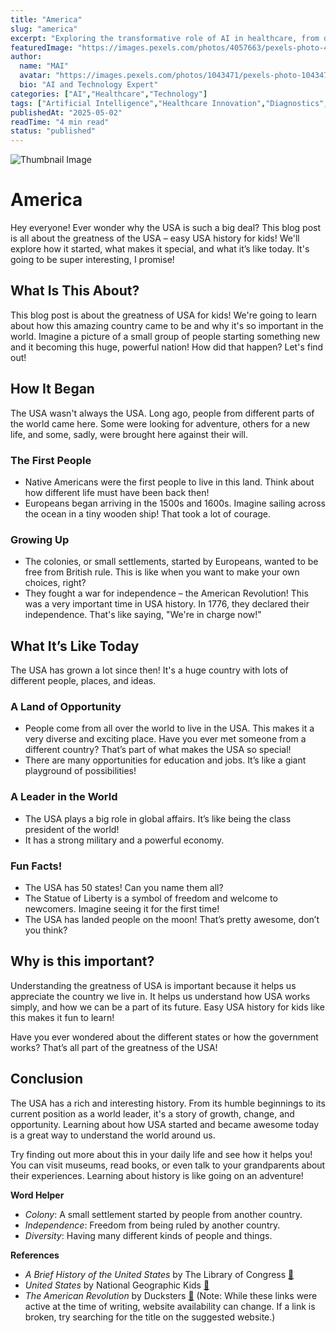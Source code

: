 ```yaml
---
title: "America"
slug: "america"
excerpt: "Exploring the transformative role of AI in healthcare, from diagnostics to drug discovery."
featuredImage: "https://images.pexels.com/photos/4057663/pexels-photo-4057663.jpeg?auto=compress&cs=tinysrgb&w=1260&h=750&dpr=1"
author:
  name: "MAI"
  avatar: "https://images.pexels.com/photos/1043471/pexels-photo-1043471.jpeg?auto=compress&cs=tinysrgb&w=1260&h=750&dpr=1"
  bio: "AI and Technology Expert"
categories: ["AI","Healthcare","Technology"]
tags: ["Artificial Intelligence","Healthcare Innovation","Diagnostics","Drug Discovery"]
publishedAt: "2025-05-02"
readTime: "4 min read"
status: "published"
---
```

![Thumbnail Image](https://images.pexels.com/photos/4057663/pexels-photo-4057663.jpeg?auto=compress&cs=tinysrgb&w=1260&h=750&dpr=1 "AI in Healthcare")

# America

Hey everyone! Ever wonder why the USA is such a big deal?  This blog post is all about the greatness of the USA – easy USA history for kids! We'll explore how it started, what makes it special, and what it’s like today.  It's going to be super interesting, I promise!

## What Is This About?

This blog post is about the greatness of USA for kids! We're going to learn about how this amazing country came to be and why it's so important in the world. Imagine a picture of a small group of people starting something new and it becoming this huge, powerful nation! How did that happen? Let's find out!

## How It Began

The USA wasn't always the USA.  Long ago, people from different parts of the world came here.  Some were looking for adventure, others for a new life, and some, sadly, were brought here against their will.

###  The First People

*  Native Americans were the first people to live in this land. Think about how different life must have been back then!
*  Europeans began arriving in the 1500s and 1600s.  Imagine sailing across the ocean in a tiny wooden ship! That took a lot of courage.

### Growing Up

*  The colonies, or small settlements, started by Europeans, wanted to be free from British rule. This is like when you want to make your own choices, right?
*  They fought a war for independence – the American Revolution!  This was a very important time in USA history. In 1776, they declared their independence.  That's like saying, "We're in charge now!"

## What It’s Like Today

The USA has grown a lot since then!  It's a huge country with lots of different people, places, and ideas.

### A Land of Opportunity

*  People come from all over the world to live in the USA.  This makes it a very diverse and exciting place. Have you ever met someone from a different country? That’s part of what makes the USA so special!
*  There are many opportunities for education and jobs.  It’s like a giant playground of possibilities!

###  A Leader in the World

*  The USA plays a big role in global affairs.  It’s like being the class president of the world!
*  It has a strong military and a powerful economy.

### Fun Facts!

* The USA has 50 states! Can you name them all?
* The Statue of Liberty is a symbol of freedom and welcome to newcomers. Imagine seeing it for the first time!
*  The USA has landed people on the moon!  That’s pretty awesome, don’t you think?

## Why is this important?

Understanding the greatness of USA is important because it helps us appreciate the country we live in. It helps us understand how USA works simply, and how we can be a part of its future. Easy USA history for kids like this makes it fun to learn!

Have you ever wondered about the different states or how the government works?  That’s all part of the greatness of the USA!

## Conclusion

The USA has a rich and interesting history.  From its humble beginnings to its current position as a world leader, it's a story of growth, change, and opportunity. Learning about how USA started and became awesome today is a great way to understand the world around us.

Try finding out more about this in your daily life and see how it helps you! You can visit museums, read books, or even talk to your grandparents about their experiences. Learning about history is like going on an adventure!

**Word Helper**
- *Colony*: A small settlement started by people from another country.
- *Independence*:  Freedom from being ruled by another country.
- *Diversity*:  Having many different kinds of people and things.

**References**
- *A Brief History of the United States* by The Library of Congress [🔗](https://www.loc.gov/item/today-in-history/december-2/)
- *United States* by National Geographic Kids [🔗](https://kids.nationalgeographic.com/geography/countries/article/united-states)
- *The American Revolution* by Ducksters [🔗](https://www.ducksters.com/history/american_revolution.php)
 (Note: While these links were active at the time of writing, website availability can change. If a link is broken, try searching for the title on the suggested website.)
